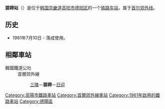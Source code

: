 {{朝鮮半島車站資訊
|公司色 = #0066b3
|文字色 = 
|站名 = 碧蹄站<br />{{lang|en|Byeokje}}
|圖片 =
|pxl = 
|圖片說明 =
|車站編號 =
|前一站 = [[三陵站_(京畿道)|三陵]]
|前一站距離 =4.2
|後一站距離 =4.7
|後一站 = [[日迎站|日迎]]
|所屬路線 = [[首尔郊外线|首尔郊外线]]
|距離 = 12.0
|起點站 = [[陵谷站|陵谷]]
|諺文 = 벽제역
|朝鮮漢字 = 碧蹄驛
|文觀部式 =Byeokje-yeok 
|馬-賴式 =
|副站名 = 
|停站路線數 = 
|所屬公司 = [[韩国铁道公社|韩国铁道公社]]
|所在地 =[[京畿道|京畿道]][[高阳市|高阳市]][[德阳区|德阳区]]
|車站構造 = 地面车站
|月台配置 = 1面1线
|啟用年月日 =1961年7月10日 
|廢站年月日 = 
|上下車人次 =
|統計年度 =
|轉車 = 
|備註 = 
|全寬備註 = 
}}

'''碧蹄站'''（{{kor|諺=벽제역|漢=碧蹄驛|羅=Byeokje yeok|f=y}}）是位于[[韩国|韩国]][[京畿道|京畿道]][[高阳市|高阳市]][[德阳区|德阳区]]的一个[[铁路车站|铁路车站]]，属于[[首尔郊外线|首尔郊外线]]。

== 历史 ==
*1961年7月10日 - 落成使用。

== 相鄰車站 ==
;韓國鐵道公社
:首爾郊外線
::[[三陵站_(京畿道)|三陵]]－'''碧蹄'''－[[日迎站|日迎]]

{{首尔郊外线}}

[[Category:高陽市鐵路車站|Category:高陽市鐵路車站]]
[[Category:首爾郊外線車站|Category:首爾郊外線車站]]
[[Category:1961年啟用的鐵路車站|Category:1961年啟用的鐵路車站]]
[[Category:德陽區|Category:德陽區]]